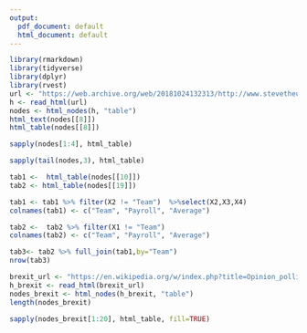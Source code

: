 ```yaml
---
output:
  pdf_document: default
  html_document: default
---
```

```r
library(rmarkdown)
library(tidyverse)
library(dplyr)
library(rvest)
url <- "https://web.archive.org/web/20181024132313/http://www.stevetheump.com/Payrolls.htm"
h <- read_html(url)
nodes <- html_nodes(h, "table")
html_text(nodes[[8]])
html_table(nodes[[8]])

sapply(nodes[1:4], html_table) 

sapply(tail(nodes,3), html_table)

tab1 <-  html_table(nodes[[10]])
tab2 <- html_table(nodes[[19]])

tab1 <- tab1 %>% filter(X2 != "Team")  %>%select(X2,X3,X4)
colnames(tab1) <- c("Team", "Payroll", "Average")

tab2 <-  tab2 %>% filter(X1 != "Team") 
colnames(tab2) <- c("Team", "Payroll", "Average")

tab3<- tab2 %>% full_join(tab1,by="Team")
nrow(tab3)
```
```r
brexit_url <- "https://en.wikipedia.org/w/index.php?title=Opinion_polling_for_the_United_Kingdom_European_Union_membership_referendum&oldid=896735054"
h_brexit <- read_html(brexit_url)
nodes_brexit <- html_nodes(h_brexit, "table")
length(nodes_brexit)

sapply(nodes_brexit[1:20], html_table, fill=TRUE)
```
